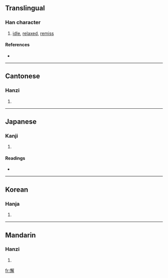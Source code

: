 ==Translingual==

===Han character===
{{Han char|rn=61|rad=心|as=13|sn=16|four=9705<sub>2</sub>|canj=心弓月手 (PNBQ)}}

# [[idle]], [[relaxed]], [[remiss]]

====References====
* {{Han ref|kx=0405.190|dkj=11328|dj=0745.300|hdz=42362.070|uh=61C8|ud=25032|bh=BED3|bd=48851}}

----

==Cantonese==

===Hanzi===
{{yue-hanzi|jyut=|y=gaai3, haai5}}

# {{defn|Cantonese}}

----

==Japanese==

===Kanji===
{{ja-kanji|grade=|rs=心13}}

# {{defn|Japanese}}

====Readings====
* {{ja-readings|on=[[かい]] (kai), [[け]] (ke)|kun=[[おこたる]] (okotaru)}}

----

==Korean==

===Hanja===
{{ko-hanja|hangeul=해|eumhun=|rv=hae|mr=hae|y=hay}}

# {{defn|Korean}}

----

==Mandarin==

===Hanzi===
{{cmn-hanzi|pin=[[xiè]] ([[xie4]])|wg=hsieh<sup>4</sup>}}

# {{defn|Mandarin}}

[[fr:懈]]
